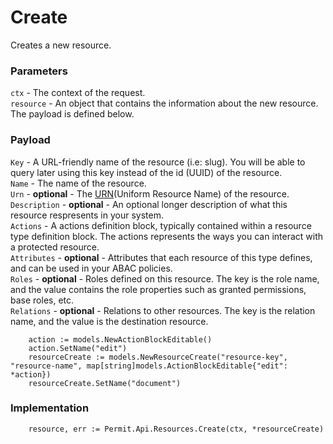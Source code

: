 # Create

Creates a new resource.

### Parameters
`ctx` -  The context of the request.<br/>
`resource` - An object that contains the information about the new resource. The payload is defined below.<br/>

### Payload

`Key` - A URL-friendly name of the resource (i.e: slug). You will be able to query later using this key instead of the id (UUID) of the resource.<br/>
`Name` - The name of the resource.<br/>
`Urn` - **optional** - The [URN](https://en.wikipedia.org/wiki/Uniform_Resource_Name)(Uniform Resource Name) of the resource.<br/>
`Description` - **optional** - An optional longer description of what this resource respresents in your system.<br/>
`Actions` - A actions definition block, typically contained within a resource type definition block. The actions represents the ways you can interact with a protected resource.<br/>
`Attributes` - **optional** - Attributes that each resource of this type defines, and can be used in your ABAC policies.<br/>
`Roles` - **optional** - Roles defined on this resource. The key is the role name, and the value contains the role properties such as granted permissions, base roles, etc.<br/>
`Relations` - **optional** - Relations to other resources. The key is the relation name, and the value is the destination resource.<br/>

```golang
	action := models.NewActionBlockEditable()
	action.SetName("edit")
	resourceCreate := models.NewResourceCreate("resource-key", "resource-name", map[string]models.ActionBlockEditable{"edit": *action})
	resourceCreate.SetName("document")
```

### Implementation

```golang
    resource, err := Permit.Api.Resources.Create(ctx, *resourceCreate)
```
